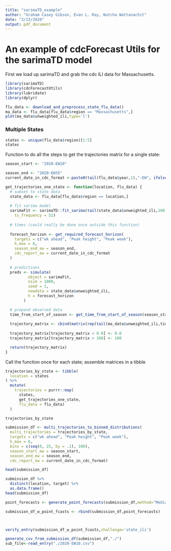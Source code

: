 ```yaml
---
title: "sarimaTD_example"
author: "Graham Casey Gibson, Evan L. Ray, Nutcha Wattanachit"
date: "3/13/2020"
output: pdf_document
---
```


# An example of cdcForecast Utils for the sarimaTD model

First we load up sarimaTD and grab the cdc ILI data for Massachusetts.

```r
library(sarimaTD)
library(cdcForecastUtils)
library(lubridate)
library(dplyr)
```

```r
flu_data <- download_and_preprocess_state_flu_data()
ma_data <- flu_data[flu_data$region == "Massachusetts",]
plot(ma_data$unweighted_ili,type='l')
```



### Multiple States

```r
states <- unique(flu_data$region)[1:5]
states
```

Function to do all the steps to get the trajectories matrix for a single state:

```r
season_start <- "2020-EW10"

season_end <- "2020-EW35"
current_date_in_cdc_format <-paste0(tail(flu_data$year,1),"-EW", ifelse(nchar(tail(flu_data$week,1))==2,tail(flu_data$week,1),paste0("0",tail(flu_data$week,1))))

get_trajectories_one_state <- function(location, flu_data) {
  # subset to state data
  state_data <- flu_data[flu_data$region == location,]
  
  # fit sarima model
  sarimaFit <- sarimaTD::fit_sarima(tail(state_data$unweighted_ili,100),
    ts_frequency = 52)
  
  # times (could really be done once outside this function)
  
  forecast_horizon <- get_required_forecast_horizon(
    targets = c("wk ahead", "Peak height", "Peak week"),
    h_max = 6,
    season_end_ew = season_end,
    cdc_report_ew = current_date_in_cdc_format
  )
  
  # predictions
  preds <- simulate(
          object = sarimaFit,
          nsim = 1000,
          seed = 1,
          newdata = state_data$unweighted_ili,
          h = forecast_horizon
        )

  # prepend observed data
  time_from_start_of_season <- get_time_from_start_of_season(season_start,current_date_in_cdc_format)
  
  trajectory_matrix <- cbind(matrix(rep(tail(ma_data$unweighted_ili,time_from_start_of_season),1000),nrow=1000,byrow = T),preds)
  
  trajectory_matrix[trajectory_matrix < 0.0] <- 0.0
  trajectory_matrix[trajectory_matrix > 100] <- 100

  return(trajectory_matrix)
}
```

Call the function once for each state; assemble matrices in a tibble

```r
trajectories_by_state <- tibble(
  location = states
) %>%
  mutate(
    trajectories = purrr::map(
      states,
      get_trajectories_one_state,
      flu_data = flu_data)
  )
```

```r
trajectories_by_state
```

```r
submission_df <- multi_trajectories_to_binned_distributions(
  multi_trajectories = trajectories_by_state,
  targets = c("wk ahead", "Peak height", "Peak week"),
  h_max = 6,
  bins = c(seq(0, 25, by = .1), 100),
  season_start_ew = season_start,
  season_end_ew = season_end,
  cdc_report_ew = current_date_in_cdc_format)
```

```r
head(submission_df)
```

```r
submission_df %>%
  distinct(location, target) %>%
  as.data.frame()
head(submission_df)

point_forecasts <- generate_point_forecasts(submission_df,method="Median")

submission_df_w_point_fcasts <- rbind(submission_df,point_forecasts)



verify_entry(submission_df_w_point_fcasts,challenge='state_ili')

generate_csv_from_submission_df(submission_df,"./")
sub_file<-read_entry("./2020-EW10.csv")
```


